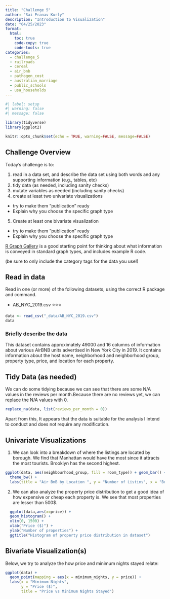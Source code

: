 ```yaml
---
title: "Challenge 5"
author: "Sai Pranav Kurly"
description: "Introduction to Visualization"
date: "04/25/2023"
format:
  html:
    toc: true
    code-copy: true
    code-tools: true
categories:
  - challenge_5
  - railroads
  - cereal
  - air_bnb
  - pathogen_cost
  - australian_marriage
  - public_schools
  - usa_households
---
```


```r
#| label: setup
#| warning: false
#| message: false

library(tidyverse)
library(ggplot2)

knitr::opts_chunk$set(echo = TRUE, warning=FALSE, message=FALSE)
```

## Challenge Overview

Today's challenge is to:

1)  read in a data set, and describe the data set using both words and any supporting information (e.g., tables, etc)
2)  tidy data (as needed, including sanity checks)
3)  mutate variables as needed (including sanity checks)
4)  create at least two univariate visualizations
   - try to make them "publication" ready
   - Explain why you choose the specific graph type
5)  Create at least one bivariate visualization
   - try to make them "publication" ready
   - Explain why you choose the specific graph type

[R Graph Gallery](https://r-graph-gallery.com/) is a good starting point for thinking about what information is conveyed in standard graph types, and includes example R code.

(be sure to only include the category tags for the data you use!)

## Read in data

Read in one (or more) of the following datasets, using the correct R package and command.

-   AB_NYC_2019.csv ⭐⭐⭐

```r
data <- read_csv("_data/AB_NYC_2019.csv")
data
```

### Briefly describe the data
This dataset contains approximately 49000 and 16 columns of information about various AirBNB units advertised in New York City in 2019. It contains information about the host name, neighborhood and neighborhood group, property type, price, and location for each property.

## Tidy Data (as needed)

We can do some tidying because we can see that there are some N/A values in the reviews per month.Because there are no reviews yet, we can replace the N/A values with 0.

```r
replace_na(data, list(reviews_per_month = 0))
```

Apart from this, It appears that the data is suitable for the analysis I intend to conduct and does not require any modification. 

## Univariate Visualizations
1) We can look into a breakdown of where the listings are located by borough. We find that Manhattan would have the most since it attracts the most tourists. Brooklyn has the second highest. 

```r
ggplot(data, aes(neighbourhood_group, fill = room_type)) + geom_bar() +
  theme_bw() +
  labs(title = "Air BnB by Location ", y = "Number of Listins", x = "Borough")

```

2) We can also analyze the property price distribution to get a good idea of how expensive or cheap each property is. We see that most properties are lesser than 500$.

```r
  ggplot(data,aes(x=price)) + 
  geom_histogram() + 
  xlim(0, 1500) + 
  xlab("Price ($)") + 
  ylab("Number of properties") + 
  ggtitle("Histogram of property price distribution in dataset")

```


## Bivariate Visualization(s)

Below, we try to analyze the how price and minimum nights stayed relate:

```r
ggplot(data) + 
  geom_point(mapping = aes(x = minimum_nights, y = price)) + 
  labs(x = "Minimum Nights",
       y = "Price ($)",
       title = "Price vs Minimum Nights Stayed")
```


